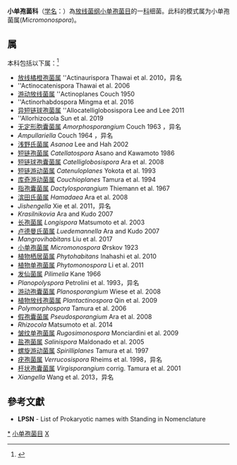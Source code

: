 {{Automatic taxobox
| taxon = Micromonosporaceae 
| authority = Krassilnikov, 1938 
| parent authority = Genilloud, 2015
| type genus = 小单孢菌属<br>''Micromonospora''
| type genus authority = Ørskov, 1923
| synonyms = 
* ''Phytomonosporaceae'' ''Salam et al., 2020''
* ''Actinocatenisporaceae'' ''Salam et al., 2020''
* ''Actinoplanaceae'' ''Couch, 1955''
}}
'''小单孢菌科'''（[[学名|学名]]：{{lang|la|''Micromonosporaceae''}}）為[[放线菌纲|放线菌纲]][[小单孢菌目|小单孢菌目]]的一[[科|科]]细菌。此科的模式属为小单孢菌属(''Micromonospora'')。

==属==
本科包括以下属：<ref>{{cite web |title=Micromonosporaceae |url=https://www.gbif.org/species/3838 |website=GBIF}}</ref>
* [[放线橘橙孢菌属|放线橘橙孢菌属]] ''Actinaurispora Thawai et al. 2010，异名
* ''Actinocatenispora Thawai et al. 2006
* [[游动放线菌属|游动放线菌属]] ''Actinoplanes Couch 1950
* ''Actinorhabdospora Mingma et al. 2016
* [[异短链球孢菌属|异短链球孢菌属]] ''Allocatelliglobosispora Lee and Lee 2011
* ''Allorhizocola Sun et al. 2019
* [[无定形胞囊菌属|无定形胞囊菌属]] ''Amorphosporangium'' Couch 1963 ，异名
* ''Ampullariella'' Couch 1964 ，异名
* [[浅野氏菌属|浅野氏菌属]] ''Asanoa'' Lee and Hah 2002
* [[短链孢菌属|短链孢菌属]] ''Catellatospora'' Asano and Kawamoto 1986
* [[短链球孢囊菌属|短链球孢囊菌属]] ''Catelliglobosispora'' Ara et al. 2008
* [[短链游动菌属|短链游动菌属]] ''Catenuloplanes'' Yokota et al. 1993
* [[库奇游动菌属|库奇游动菌属]] ''Couchioplanes'' Tamura et al. 1994
* [[指孢囊菌属|指孢囊菌属]] ''Dactylosporangium'' Thiemann et al. 1967
* [[滨田氏菌属|滨田氏菌属]] ''Hamadaea'' Ara et al. 2008
* ''Jishengella'' Xie et al. 2011，异名
* ''Krasilnikovia'' Ara and Kudo 2007
* [[长孢菌属|长孢菌属]] ''Longispora'' Matsumoto et al. 2003
* [[卢德曼氏菌属|卢德曼氏菌属]] ''Luedemannella'' Ara and Kudo 2007
* ''Mangrovihabitans'' Liu et al. 2017
* [[小单孢菌属|小单孢菌属]] ''Micromonospora'' Ørskov 1923
* [[植物栖居菌属|植物栖居菌属]] ''Phytohabitans'' Inahashi et al. 2010
* [[植物单孢菌属|植物单孢菌属]] ''Phytomonospora'' Li et al. 2011
* [[发仙菌属|发仙菌属]] ''Pilimelia'' Kane 1966
* ''Planopolyspora'' Petrolini et al. 1993，异名
* [[游动孢囊菌属|游动孢囊菌属]] ''Planosporangium'' Wiese et al. 2008
* [[植物放线孢菌属|植物放线孢菌属]] ''Plantactinospora'' Qin et al. 2009
* ''Polymorphospora'' Tamura et al. 2006
* [[假孢囊菌属|假孢囊菌属]] ''Pseudosporangium'' Ara et al. 2008
* ''Rhizocola'' Matsumoto et al. 2014
* [[皱纹单孢菌属|皱纹单孢菌属]] ''Rugosimonospora'' Monciardini et al. 2009
* [[盐孢菌属|盐孢菌属]] ''Salinispora'' Maldonado et al. 2005
* [[螺旋游动菌属|螺旋游动菌属]] ''Spirilliplanes'' Tamura et al. 1997
* [[疣孢菌属|疣孢菌属]] ''Verrucosispora'' Rheims et al. 1998，异名
* [[杆状孢囊菌属|杆状孢囊菌属]] ''Virgisporangium'' corrig. Tamura et al. 2001
* ''Xiangella'' Wang et al. 2013，异名

==參考文獻==
{{reflist}}
* '''LPSN''' - List of Prokaryotic names with Standing in Nomenclature

{{taxonbar}}

[[Category:_小单孢菌科|*]]
[[Category:_小单孢菌目|小单孢菌目]]
[[Category:_1938年描述的分类群|X]]